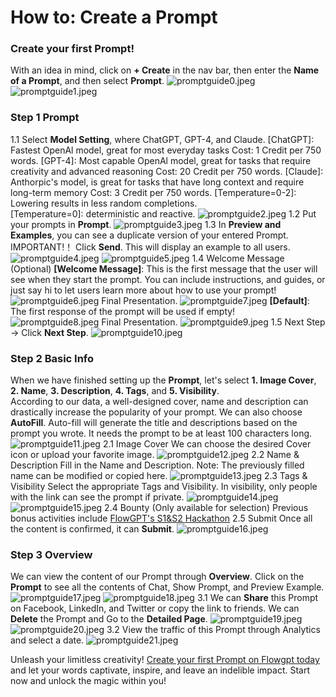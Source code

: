 # How to: Create a Prompt

### Create your first Prompt!
With an idea in mind, click on **+ Create** in the nav bar, then enter the **Name of a Prompt**, and then select **Prompt**. 
![promptguide0.jpeg](public/createPrompt/promptguide0.png)
![promptguide1.jpeg](public/createPrompt/promptguide1.png)

### Step 1 Prompt
1.1 Select **Model Setting**, where ChatGPT, GPT-4, and Claude. 
[ChatGPT]: Fastest OpenAl model, great for most everyday tasks Cost: 1 Credit per 750 words.
[GPT-4]: Most capable OpenAl model, great for tasks that require creativity and advanced reasoning Cost: 20 Credit per 750 words.
[Claude]: Anthorpic's model, is great for tasks that have long context and require long-term memory Cost: 3 Credit per 750 words.
[Temperature=0-2]: Lowering results in less random completions.  
[Temperature=0]: deterministic and reactive.
![promptguide2.jpeg](public/createPrompt/promptguide2.png)
1.2 Put your prompts in **Prompt**. 
![promptguide3.jpeg](public/createPrompt/promptguide3.png)
1.3 In **Preview and Examples**, you can see a duplicate version of your entered Prompt.
IMPORTANT!！ Click **Send**. This will display an example to all users.
![promptguide4.jpeg](public/createPrompt/promptguide4.png)
![promptguide5.jpeg](public/createPrompt/promptguide5.png)
1.4 Welcome Message (Optional)
**[Welcome Message]**: This is the first message that the user will see when they start the prompt. You can include instructions, and guides, or just say hi to let users learn more about how to use your prompt!
![promptguide6.jpeg](public/createPrompt/promptguide6.png)
Final Presentation.
![promptguide7.jpeg](public/createPrompt/promptguide7.png)
**[Default]**: The first response of the prompt will be used if empty!
![promptguide8.jpeg](public/createPrompt/promptguide8.png)
Final Presentation.
![promptguide9.jpeg](public/createPrompt/promptguide9.png)
1.5 Next Step →
Click **Next Step**.
![promptguide10.jpeg](public/createPrompt/promptguide10.png)

### Step 2 Basic Info
When we have finished setting up the **Prompt**, let's select **1. Image Cover**, **2. Name**, **3. Description**, **4. Tags**, and **5. Visibility**.  
According to our data, a well-designed cover, name and description can drastically increase the popularity of your prompt. 
We can also choose **AutoFill**.  Auto-fill will generate the title and descriptions based on the prompt you wrote. It needs the prompt to be at least 100 characters long.
![promptguide11.jpeg](public/createPrompt/promptguide11.png)
2.1 Image Cover
We can choose the desired Cover icon or upload your favorite image.
![promptguide12.jpeg](public/createPrompt/promptguide12.png)
2.2 Name & Description 
Fill in the Name and Description. Note: The previously filled name can be modified or copied here.
![promptguide13.jpeg](public/createPrompt/promptguide13.png)
2.3 Tags & Visibility
Select the appropriate Tags and Visibility.
In visibility, only people with the link can see the prompt if private.
![promptguide14.jpeg](public/createPrompt/promptguide14.png)
![promptguide15.jpeg](public/createPrompt/promptguide15.png)
2.4 Bounty (Only available for selection)
Previous bonus activities include [FlowGPT's S1&S2 Hackathon](https://flowgpt.com/bounty)
2.5 Submit 
Once all the content is confirmed, it can **Submit**.
![promptguide16.jpeg](public/createPrompt/promptguide16.png)

### Step 3 Overview
We can view the content of our Prompt through **Overview**. Click on the **Prompt** to see all the contents of Chat, Show Prompt, and Preview Example.
![promptguide17.jpeg](public/createPrompt/promptguide17.png)
![promptguide18.jpeg](public/createPrompt/promptguide18.png)
3.1 We can **Share** this Prompt on Facebook, LinkedIn, and Twitter or copy the link to friends.
We can **Delete** the Prompt and Go to the **Detailed Page**.
![promptguide19.jpeg](public/createPrompt/promptguide19.png)
![promptguide20.jpeg](public/createPrompt/promptguide20.png)
3.2 View the traffic of this Prompt through Analytics and select a date.
![promptguide21.jpeg](public/createPrompt/promptguide21.png)

Unleash your limitless creativity! [Create your first Prompt on Flowgpt today](https://flowgpt.com/) and let your words captivate, inspire, and leave an indelible impact. Start now and unlock the magic within you!




